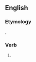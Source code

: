 ==English==

===Etymology===
{{suffix|belie|est|lang=en}}.

===Verb===
{{head|en}}

# {{context|archaic|lang=en}} {{en-archaic second-person singular of|belie|lang=en}}